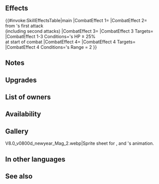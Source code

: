 {{Weapon Infobox
|tagid=SID_辰年の幼姫の竜石＋
|intID=3936
|image=wep_ac074
|exclusive=0
|weaponType=Dragonstone
|cost=300
|might=14
|range=1
|effect=At start of combat, if unit's HP ≥ 25%, grants Atk/Spd/Def/Res+4 to unit, reduces damage from foe's first attack by 15% of unit's Atk ("first attack" normally means only the first strike; for effects that grant "unit attacks twice," it means the first and second strikes), and inflicts Special cooldown charge -1 on foe per attack during combat (only highest value applied; does not stack). If foe's Range = 2, calculates damage using the lower of foe's Def or Res.
|required=New-Sun Stone
|refinePaths=default
|refineSP=350
|refineMedals=500
|refineStones=50
|properties=
}}
==Effects==
{{#invoke:SkillEffectsTable|main
|CombatEffect 1={{SkillEffectText|Temporary buffs|Atk/Spd/Def/Res|4}}
|CombatEffect 2={{SkillEffectText|Damage Reduction|percent=1|15% of {{SkillTargetText|Unit}}'s Atk}}<br>from {{SkillTargetText|Foe}}'s first attack<br>(including second attacks)
|CombatEffect 3={{SkillEffectText|Guard}}
|CombatEffect 3 Targets={{SkillTargetText|Foe}}
|CombatEffect 1-3 Conditions={{SkillTargetText|Unit}}'s HP ≥ 25%<br>at start of combat
|CombatEffect 4={{SkillEffectText|Lower Def Res}}
|CombatEffect 4 Targets={{SkillTargetText|Unit}}
|CombatEffect 4 Conditions={{SkillTargetText|Foe}}'s Range = 2
}}

==Notes==
{{Temporary buffs}}
{{FlatDamageReduction}}
{{CooldownChargeMinus}}
{{LowerDefRes}}

==Upgrades==
{{Weapon Upgrade List}}
==List of owners==
{{Skill Hero List}}
==Availability==
{{PassiveFocusList}}
{{PassiveDistributionList}}
{{PassiveCombatManualList}}
==Gallery==
<gallery>
V8.0_v0800d_newyear_Mag_2.webp|Sprite sheet for {{St|Cute Paper Crane}}, {{St|Dragon's Stone+}} and {{PAGENAME}}'s animation.
</gallery>
==In other languages==
{{OtherLanguages
|japanese=辰年の幼姫の竜石＋
|german=Morgenlichtstein+
|spanishEU=Piedra del alba +
|spanishLA=Piedra del alba +
|french=Pierre de l'aube +
|italian=Pietra del sole+
|chineseTW=辰年幼姬的龍石＋
|portuguese=Pedra solar+
}}
==See also==
{{See also skills|cond=Description LIKE '%reduces damage%of unit_s Atk%' AND Description NOT LIKE '%reduces damage%deals damage%of unit_s Atk%' AND Description NOT LIKE '%reduces damage%inflicts penalty%of unit_s Atk%' AND Exclusive='1'}}
{{Weapons Navbox}}